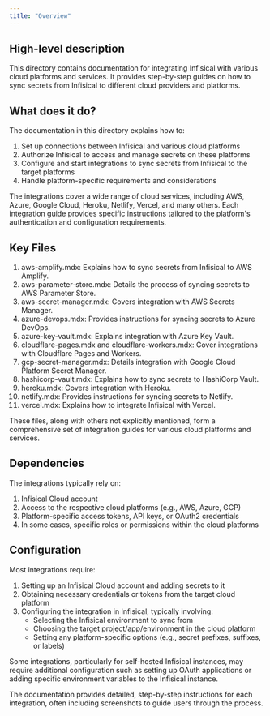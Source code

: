 ```yaml
---
title: "Overview"
---
```


## High-level description

This directory contains documentation for integrating Infisical with various cloud platforms and services. It provides step-by-step guides on how to sync secrets from Infisical to different cloud providers and platforms.

## What does it do?

The documentation in this directory explains how to:

1. Set up connections between Infisical and various cloud platforms
2. Authorize Infisical to access and manage secrets on these platforms
3. Configure and start integrations to sync secrets from Infisical to the target platforms
4. Handle platform-specific requirements and considerations

The integrations cover a wide range of cloud services, including AWS, Azure, Google Cloud, Heroku, Netlify, Vercel, and many others. Each integration guide provides specific instructions tailored to the platform's authentication and configuration requirements.

## Key Files

1. aws-amplify.mdx: Explains how to sync secrets from Infisical to AWS Amplify.
2. aws-parameter-store.mdx: Details the process of syncing secrets to AWS Parameter Store.
3. aws-secret-manager.mdx: Covers integration with AWS Secrets Manager.
4. azure-devops.mdx: Provides instructions for syncing secrets to Azure DevOps.
5. azure-key-vault.mdx: Explains integration with Azure Key Vault.
6. cloudflare-pages.mdx and cloudflare-workers.mdx: Cover integrations with Cloudflare Pages and Workers.
7. gcp-secret-manager.mdx: Details integration with Google Cloud Platform Secret Manager.
8. hashicorp-vault.mdx: Explains how to sync secrets to HashiCorp Vault.
9. heroku.mdx: Covers integration with Heroku.
10. netlify.mdx: Provides instructions for syncing secrets to Netlify.
11. vercel.mdx: Explains how to integrate Infisical with Vercel.

These files, along with others not explicitly mentioned, form a comprehensive set of integration guides for various cloud platforms and services.

## Dependencies

The integrations typically rely on:

1. Infisical Cloud account
2. Access to the respective cloud platforms (e.g., AWS, Azure, GCP)
3. Platform-specific access tokens, API keys, or OAuth2 credentials
4. In some cases, specific roles or permissions within the cloud platforms

## Configuration

Most integrations require:

1. Setting up an Infisical Cloud account and adding secrets to it
2. Obtaining necessary credentials or tokens from the target cloud platform
3. Configuring the integration in Infisical, typically involving:
   - Selecting the Infisical environment to sync from
   - Choosing the target project/app/environment in the cloud platform
   - Setting any platform-specific options (e.g., secret prefixes, suffixes, or labels)

Some integrations, particularly for self-hosted Infisical instances, may require additional configuration such as setting up OAuth applications or adding specific environment variables to the Infisical instance.

The documentation provides detailed, step-by-step instructions for each integration, often including screenshots to guide users through the process.